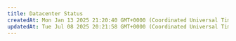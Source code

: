 ```yaml
---
title: Datacenter Status
createdAt: Mon Jan 13 2025 21:20:40 GMT+0000 (Coordinated Universal Time)
updatedAt: Tue Jul 08 2025 20:21:58 GMT+0000 (Coordinated Universal Time)
---
```


<script type="application/ld+json" dangerouslySetInnerHTML={{
  __html: JSON.stringify({
    "@context": "https://schema.org",
    "@type": "HowTo",
    "name": "How to Become a Datacenter Partner on Vast.ai",
    "description": "A guide to applying for datacenter partner status to receive benefits like blue datacenter label, secure cloud inclusion, and higher search rankings.",
    "step": [
      {
        "@type": "HowToStep",
        "name": "Verify Requirements",
        "text": "Ensure you meet the requirements: Have an active ISO/IEC 27001 or similar third party certificate, equipment must be owned by a registered business with up-to-date filings, business owners must be listed and verifiable, must sign the datacenter hosting Agreement, owner must undergo identity verification, and must have at least 5 GPU servers listed on Vast.ai or show significant equipment to list."
      },
      {
        "@type": "HowToStep",
        "name": "Gather Required Documentation",
        "text": "Collect government issued IDs (such as passport) for business owner(s), business information (certificate of good standing or recent record), name and address of datacenter with relevant certificates, contract or invoice from datacenter linking the business, and other due diligence documentation as required."
      },
      {
        "@type": "HowToStep",
        "name": "Submit Application",
        "text": "Once you have the required documentation, visit https://vast.ai/data-center-application to apply for datacenter partner status."
      }
    ]
  })
}} />

Equipment that is in a certified datacenter on Vast.ai is eligible to be included in the "secure cloud" offering and recieve other benefits, such as the blue datacenter label. Individual certifications will eventually be highlighted so users can understand if a given host is compliant with HIPAA, GDPR, TIER 2/3 or ISO 27001. Users typically are willing to pay more for the security and reliability that comes with equipment that is in a proper facility.

Read through this documentation to understand the minimum requirements for becoming a datacenter partner and the specific verification steps that we will take to ensure compliance.

## Benefits

- Blue datacenter label on all GPU offers  in the web interface for equipment that is in the datacenter
- Offers are included in the "secure cloud" searches in the CLI and in the web interface
- Incresed reliabilty scoring
- As a result of a few factors, generally higher search rankings in the marketplace
- Direct Discord or Slack channel to Vast.ai for support

## Requirements

1. ONE of the following third party certificates must be active:
   - ISO/IEC 27001
2. The equipment must be owned by a business
   - The business must be registered and up to date on all filings
   - The owners of the business must be listed on the registration or otherwise verifiable
3. The company must sign the datacenter hosting Agreement
4. The owner must undergo identity verification
5. The host must have at least 5 GPU servers listed on Vast.ai or otherwise show they have a significant (5+ Servers) amount of equipment to list

## Application Process

In order to apply, you will need to first gather the required documentation:

- Government issued IDs such as a passport for the business owner(s)
- Business information such as a certificate of good standing or other recent record
- The name and address of the datacenter where the equipment is located along with the relevant certificates
- A contract or invoice from the datacenter linking the business
- Other due dilligence documentation as required

Once you have the requiremed documentation, To apply please visit: [https://vast.ai/data-center-application](https://vast.ai/data-center-application)


